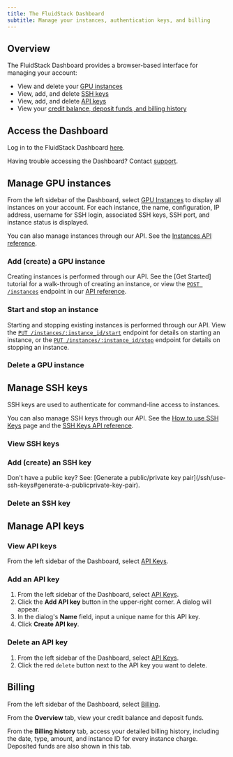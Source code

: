 ---
title: The FluidStack Dashboard
subtitle: Manage your instances, authentication keys, and billing
---
## Overview

The FluidStack Dashboard provides a browser-based interface for managing your account:

- View and delete your [GPU instances](#manage-gpu-instances)
- View, add, and delete [SSH keys](#manage-ssh-keys)
- View, add, and delete [API keys](#manage-api-keys)
- View your [credit balance, deposit funds, and billing history](#billing)

## Access the Dashboard

Log in to the FluidStack Dashboard [here](https://dashboard.fluidstack.io/).

Having trouble accessing the Dashboard? Contact [support](mailto:support@fluidstack.io).

## Manage GPU instances

From the left sidebar of the Dashboard, select [GPU Instances](https://dashboard.fluidstack.io/dashboard/instances) to display all instances on your account. For each instance, the name, configuration, IP address, username for SSH login, associated SSH keys, SSH port, and instance status is displayed.

<Note>You can also manage instances through our API. See the [Instances API reference](/api-reference/instances).</Note>

### Add (create) a GPU instance

Creating instances is performed through our API. See the [Get Started] tutorial for a walk-through of creating an instance, or view the [`POST /instances`](/api-reference/create) endpoint in our [API reference](/api-reference).

### Start and stop an instance

Starting and stopping existing instances is performed through our API. View the [`PUT /instances/:instance_id/start`](/api-reference/instances/start) endpoint for details on starting an instance, or the [`PUT /instances/:instance_id/stop`](/api-reference/instances/stop) endpoint for details on stopping an instance.

### Delete a GPU instance

<Markdown src="../snippets/delete-instance-dashboard.mdx" />

## Manage SSH keys

SSH keys are used to authenticate for command-line access to instances.

<Note>You can also manage SSH keys through our API. See the [How to use SSH Keys](/ssh/use-ssh-keys) page and the [SSH Keys API reference](/api-reference/ssh-keys/).</Note>

### View SSH keys

<Markdown src="../snippets/view-ssh-keys-dashboard.mdx" />

### Add (create) an SSH key

<Markdown src="../snippets/add-ssh-key-dashboard.mdx" />

<Tip>
  Don't have a public key? See: [Generate a public/private key pair](/ssh/use-ssh-keys#generate-a-publicprivate-key-pair).
</Tip>

### Delete an SSH key

<Markdown src="../snippets/delete-ssh-key-warning.mdx" />
<Markdown src="../snippets/delete-ssh-key-dashboard.mdx" />

## Manage API keys

### View API keys

From the left sidebar of the Dashboard, select [API Keys](https://dashboard.fluidstack.io/dashboard/api-keys).

### Add an API key

1. From the left sidebar of the Dashboard, select [API Keys](https://dashboard.fluidstack.io/dashboard/api-keys).
2. Click the **Add API key** button in the upper-right corner. A dialog will appear.
3. In the dialog's **Name** field, input a unique name for this API key. 
5. Click **Create API key**.

### Delete an API key

1. From the left sidebar of the Dashboard, select [API Keys](https://dashboard.fluidstack.io/dashboard/api-keys).
2. Click the red `delete` button next to the API key you want to delete.

## Billing

From the left sidebar of the Dashboard, select [Billing](https://dashboard.fluidstack.io/dashboard/billing).

From the **Overview** tab, view your credit balance and deposit funds. 

From the **Billing history** tab, access your detailed billing history, including the date, type, amount, and instance ID for every instance charge. Deposited funds are also shown in this tab.


